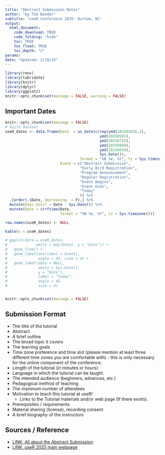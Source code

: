 ```yaml
---
title: "Abstract Submission Notes"
author: "by Tim Bender"
subtitle: "useR Conference 2025: Durham, NC"
output: 
  html_document:
    code_download: TRUE
    code_folding: "hide"
    toc: TRUE
    toc_float: TRUE
    toc_depth: "2"
params: 
date: "Updated: 2/19/25"
---
```

```r
library(renv)
library(lubridate)
library(knitr)
library(dplyr)
library(ggplot2)
knitr::opts_chunk$set(message = FALSE, warning = FALSE)
```

## Important Dates

```r
knitr::opts_chunk$set(message = FALSE)
# build dataset
useR_dates <- data.frame(Date  = as_date(c(rep(ymd(20250303),2),
                                           ymd(20250501),
                                           ymd(20250715),
                                           ymd(20250808),
                                           ymd(20250810), 
                                           Sys.Date()), 
                                  format = "%B %e, %Y", tz = Sys.timezone()), 
                         Event = c("Abstract Submission", 
                                  "Early Bird Registration",
                                  "Program Announcement",
                                  "Regular Registration",
                                  "Event Begins",
                                  "Event Ends", 
                                  "Today"
                                  )) %>% 
  .[order(.$Date, decreasing  = F),] %>%
  mutate(Days_Until = Date - Sys.Date()) %>%
  mutate(Date = strftime(Date, 
                         format = "%B %e, %Y", tz = Sys.timezone()))

row.names(useR_dates) <- NULL

kable(x = useR_dates)

# ggplot(data = useR_dates, 
#             aes(x = mdy(Date), y = "Date")) + 
#   geom_line() +
#   geom_label(aes(label = Event), 
#              angle = 45, size = 4) +
#   geom_label(data = NULL,
#              aes(x = Sys.Date(), 
#              y = "Date"), 
#              label = "Today",
#              angle = 45,
#              size = 4) 



```



```r
knitr::opts_chunk$set(message = FALSE)
```


## Submission Format

-   The title of the tutorial
-   Abstract
-   A brief outline
-   The broad topic it covers
-   The learning goals
-   Time zone preference and time slot (please mention at least three different time zones you are comfortable with) - this is only necessary for the online component of the conference.
-   Length of the tutorial (in minutes or hours)
-   Language in which the tutorial can be taught.
-   The intended audience (beginners, advances, etc.)
-   Pedagogical method of teaching
-   The maximum number of attendees
-   Motivation to teach this tutorial at useR!
    -   Links to the Tutorial materials and/or web page (If there exists).
-   Prerequisites / requirements
-   Material sharing (license), recording consent
-   A brief biography of the instructors

## Sources / Reference

-   [LINK: All about the Abstract Submission](https://rconf.gitlab.io/userknowledgebase/main/tutorials-how-to.html)
-   [LINK: useR 2025 main webpage](https://user2025.r-project.org/)
